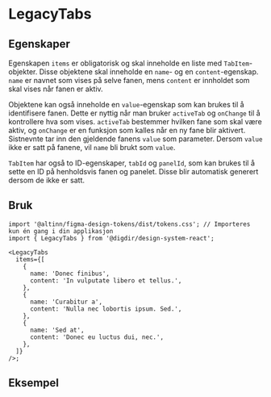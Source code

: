 
<Meta of={TabsStories} />

# LegacyTabs

<Information text='altinn' />

## Egenskaper

Egenskapen `items` er obligatorisk og skal inneholde en liste med `TabItem`-objekter.
Disse objektene skal inneholde en `name`- og en `content`-egenskap.
`name` er navnet som vises på selve fanen, mens `content` er innholdet som skal vises når fanen er aktiv.

Objektene kan også inneholde en `value`-egenskap som kan brukes til å identifisere fanen.
Dette er nyttig når man bruker `activeTab` og `onChange` til å kontrollere hva som vises.
`activeTab` bestemmer hvilken fane som skal være aktiv, og `onChange` er en funksjon som kalles når en ny fane blir aktivert.
Sistnevnte tar inn den gjeldende fanens `value` som parameter.
Dersom `value` ikke er satt på fanene, vil `name` bli brukt som `value`.

`TabItem` har også to ID-egenskaper, `tabId` og `panelId`, som kan brukes til å sette en ID på henholdsvis fanen og panelet.
Disse blir automatisk generert dersom de ikke er satt.

<Primary />
<Controls />

## Bruk

```tsx
import '@altinn/figma-design-tokens/dist/tokens.css'; // Importeres kun én gang i din applikasjon
import { LegacyTabs } from '@digdir/design-system-react';

<LegacyTabs
  items={[
    {
      name: 'Donec finibus',
      content: 'In vulputate libero et tellus.',
    },
    {
      name: 'Curabitur a',
      content: 'Nulla nec lobortis ipsum. Sed.',
    },
    {
      name: 'Sed at',
      content: 'Donec eu luctus dui, nec.',
    },
  ]}
/>;
```

## Eksempel

<Canvas of={TabsStories.Eksempel} />

